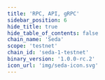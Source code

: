 ```yaml
---
title: 'RPC, API, gRPC'
sidebar_position: 6
hide_title: true
hide_table_of_contents: false
chain_name: 'Seda'
scope: 'testnet'
chain_id: 'seda-1-testnet'
binary_version: '1.0.0-rc.2'
icon_url: 'img/seda-icon.svg'
---
```



<PageTitle
  iconUrl="img/seda-icon.svg"
  title="Seda Public Endpoints"
  chainId="seda-1-testnet"
  version="1.0.0-rc.2"
/>

<Endpoints
  api="https://seda-t-api.noders.services"
  rpc="https://seda-t-rpc.noders.services"
  grpc="https://seda-t-grpc.noders.services:443"
  jsonRpc=""
/>
